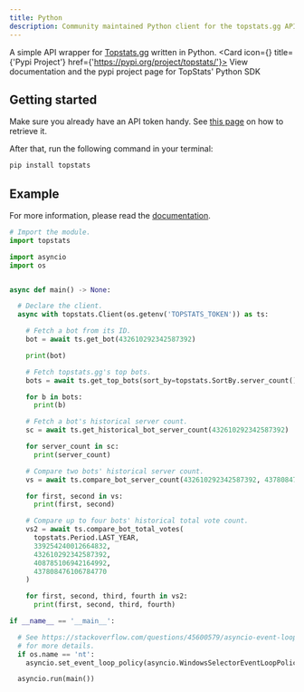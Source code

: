 ```yaml
---
title: Python
description: Community maintained Python client for the topstats.gg API.
---
```



A simple API wrapper for [Topstats.gg](https://topstats.gg) written in Python.
<Card icon={<CodeIcon className="text-green-300" />} title={'Pypi Project'} href={'https://pypi.org/project/topstats/'}>
  View documentation and the pypi project page for TopStats' Python SDK
</Card>

## Getting started

Make sure you already have an API token handy. See [this page](https://docs.topstats.gg/authentication/tokens) on how to retrieve it.

After that, run the following command in your terminal:

```bash
pip install topstats
```

## Example

For more information, please read the [documentation](https://topstats.readthedocs.io/en/latest/).

```py
# Import the module.
import topstats

import asyncio
import os


async def main() -> None:

  # Declare the client.
  async with topstats.Client(os.getenv('TOPSTATS_TOKEN')) as ts:

    # Fetch a bot from its ID.
    bot = await ts.get_bot(432610292342587392)

    print(bot)

    # Fetch topstats.gg's top bots.
    bots = await ts.get_top_bots(sort_by=topstats.SortBy.server_count())

    for b in bots:
      print(b)

    # Fetch a bot's historical server count.
    sc = await ts.get_historical_bot_server_count(432610292342587392)

    for server_count in sc:
      print(server_count)

    # Compare two bots' historical server count.
    vs = await ts.compare_bot_server_count(432610292342587392, 437808476106784770)

    for first, second in vs:
      print(first, second)

    # Compare up to four bots' historical total vote count.
    vs2 = await ts.compare_bot_total_votes(
      topstats.Period.LAST_YEAR,
      339254240012664832,
      432610292342587392,
      408785106942164992,
      437808476106784770
    )

    for first, second, third, fourth in vs2:
      print(first, second, third, fourth)

if __name__ == '__main__':

  # See https://stackoverflow.com/questions/45600579/asyncio-event-loop-is-closed-when-getting-loop
  # for more details.
  if os.name == 'nt':
    asyncio.set_event_loop_policy(asyncio.WindowsSelectorEventLoopPolicy())

  asyncio.run(main())
```

